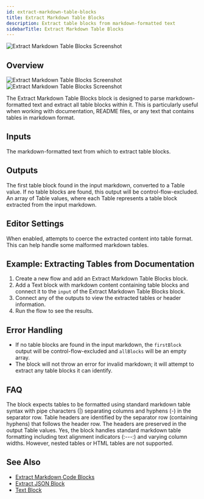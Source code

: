 ```yaml
---
id: extract-markdown-table-blocks
title: Extract Markdown Table Blocks
description: Extract table blocks from markdown-formatted text
sidebarTitle: Extract Markdown Table Blocks
---
```


![Extract Markdown Table Blocks Screenshot](./assets/extract-markdown-table-blocks.png)

## Overview
<Frame className="block dark:hidden">
  <img src="/block-reference/assets/extract_markdown_table_light.png" alt="Extract Markdown Table Blocks Screenshot" />
</Frame>
<Frame className="hidden dark:block">
  <img src="/block-reference/assets/extract_markdown_table_dark.png" alt="Extract Markdown Table Blocks Screenshot" />
</Frame>

The Extract Markdown Table Blocks block is designed to parse markdown-formatted text and extract all table blocks within it. This is particularly useful when working with documentation, README files, or any text that contains tables in markdown format.

## Inputs

<ParamField path="input" type="string" required>
  The markdown-formatted text from which to extract table blocks.
</ParamField>

## Outputs

<ResponseField name="firstBlock" type="table">
  The first table block found in the input markdown, converted to a Table value. If no table blocks are found, this output will be control-flow-excluded.
</ResponseField>

<ResponseField name="allBlocks" type="table[]">
  An array of Table values, where each Table represents a table block extracted from the input markdown.
</ResponseField>

## Editor Settings

<ParamField path="coerceToTable" type="boolean" default={false}>
  When enabled, attempts to coerce the extracted content into table format. This can help handle some malformed markdown tables.
</ParamField>

## Example: Extracting Tables from Documentation

1. Create a new flow and add an Extract Markdown Table Blocks block.
2. Add a Text block with markdown content containing table blocks and connect it to the `input` of the Extract Markdown Table Blocks block.
3. Connect any of the outputs to view the extracted tables or header information.
4. Run the flow to see the results.

## Error Handling

- If no table blocks are found in the input markdown, the `firstBlock` output will be control-flow-excluded and `allBlocks` will be an empty array.
- The block will not throw an error for invalid markdown; it will attempt to extract any table blocks it can identify.

## FAQ

<AccordionGroup>
  <Accordion title="What format are the tables expected to be in?">
    The block expects tables to be formatted using standard markdown table syntax with pipe characters (|) separating columns and hyphens (-) in the separator row.
  </Accordion>

  <Accordion title="How are table headers handled?">
    Table headers are identified by the separator row (containing hyphens) that follows the header row. The headers are preserved in the output Table values.
  </Accordion>

  <Accordion title="Does this block handle complex table formatting?">
    Yes, the block handles standard markdown table formatting including text alignment indicators (:---:) and varying column widths. However, nested tables or HTML tables are not supported.
  </Accordion>
</AccordionGroup>

## See Also

- [Extract Markdown Code Blocks](/block-reference/modifiers/extract-markdown-code-blocks)
- [Extract JSON Block](/block-reference/modifiers/extract-json)
- [Text Block](/block-reference/data/text)
